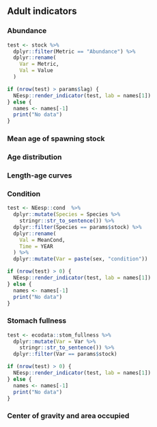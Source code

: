 ## Adult indicators

### Abundance
```r
test <- stock %>%
  dplyr::filter(Metric == "Abundance") %>%
  dplyr::rename(
    Var = Metric,
    Val = Value
  )

if (nrow(test) > params$lag) {
  NEesp::render_indicator(test, lab = names[1])
} else {
  names <- names[-1]
  print("No data")
}
```

### Mean age of spawning stock

### Age distribution

### Length-age curves

### Condition
```r
test <- NEesp::cond  %>%
  dplyr::mutate(Species = Species %>%
    stringr::str_to_sentence()) %>%
  dplyr::filter(Species == params$stock) %>%
  dplyr::rename(
    Val = MeanCond,
    Time = YEAR
  ) %>%
  dplyr::mutate(Var = paste(sex, "condition"))

if (nrow(test) > 0) {
  NEesp::render_indicator(test, lab = names[1])
} else {
  names <- names[-1]
  print("No data")
}
```

### Stomach fullness
```r
test <- ecodata::stom_fullness %>%
  dplyr::mutate(Var = Var %>%
    stringr::str_to_sentence()) %>%
  dplyr::filter(Var == params$stock)

if (nrow(test) > 0) {
  NEesp::render_indicator(test, lab = names[1])
} else {
  names <- names[-1]
  print("No data")
}
```

### Center of gravity and area occupied
